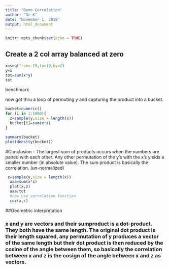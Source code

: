```yaml
---
title: "Demo Correlation"
author: "Dr K"
date: "November 1, 2018"
output: html_document
---
```


```r
knitr::opts_chunk$set(echo = TRUE)
```

## Create a 2 col array balanced at zero

```r
x=seq(from=-10,to=10,by=2)
y=x
tot=sum(x*y)
tot
```
benchmark

now got thru a loop of permuting y and capturing the product into a bucket.

```r
bucket=numeric()
for (i in 1:1000){
  z=sample(y,size = length(x))
  bucket[i]=sum(x*z)
}
```
```r
summary(bucket)
plot(density(bucket))
```
  
#Conclusion - The largest sum of products occurs when the numbers are paired with each other. Any other permutation of the y's with the x's yields a smaller number (in absolute value). The sum product is basically the correlation. (un-normalized)

```r
 z=sample(y,size = length(x))
  aaa=sum(x*z)
  plot(x,z)
  aaa/tot
  #now use correlation function
  cor(x,z)
```

##Geometric interpretation  

### x and y are vectors and their sumproduct is a dot-product. They both have the same length. The original dot product is their length squared, any permutation of y produces a vector of the same length but their dot product is then reduced by the cosine of the angle between them, so basically the correlation between x and z is the cosign of the angle between x and z as vectors.